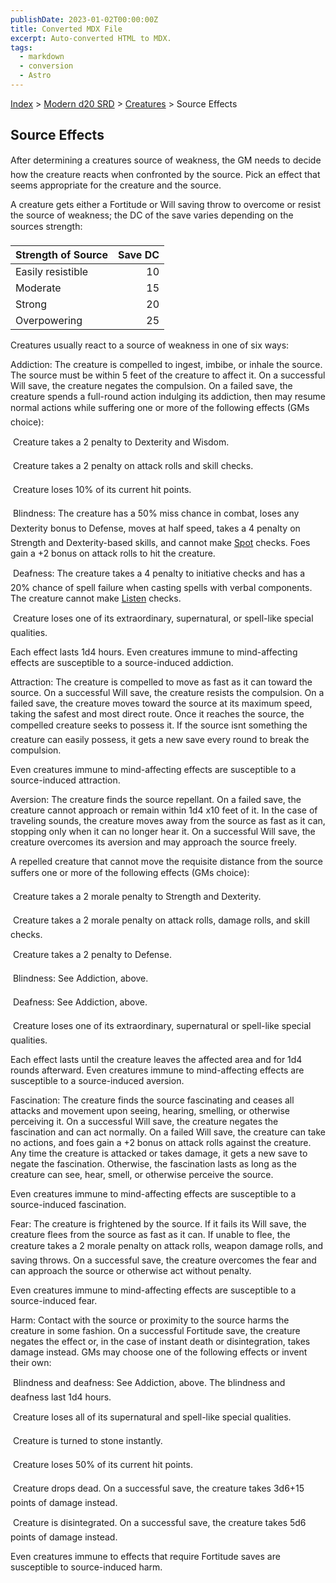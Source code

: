 ```yaml
---
publishDate: 2023-01-02T00:00:00Z
title: Converted MDX File
excerpt: Auto-converted HTML to MDX.
tags:
  - markdown
  - conversion
  - Astro
---
```






[Index](-index) > [Modern d20 SRD](modern-d20-srd-index) > [Creatures](modern-d20-srd-creatures-index) > Source Effects




## Source Effects


After determining a creatures source of weakness, the GM needs to decide how the creature reacts when confronted by the source.  Pick an effect that seems appropriate for the creature and the source.


A creature gets either a Fortitude or Will saving throw to overcome or resist the source of weakness; the DC of the save varies depending on the sources strength:


| Strength of Source | Save DC |
| :-------------------- | ---------: |
| Easily resistible | 10 |
| Moderate | 15 |
| Strong | 20 |
| Overpowering | 25 |



Creatures usually react to a source of weakness in one of six ways:


Addiction: The creature is compelled to ingest, imbibe, or inhale the source. The source must be within 5 feet of the creature to affect it. On a successful Will save, the creature negates the compulsion. On a failed save, the creature spends a full-round action indulging its addiction, then may resume normal actions while suffering one or more of the following effects (GMs choice):


 Creature takes a 2 penalty to Dexterity and Wisdom.


 Creature takes a 2 penalty on attack rolls and skill checks.


 Creature loses 10% of its current hit points.


 Blindness: The creature has a 50% miss chance in combat, loses any Dexterity bonus to Defense, moves at half speed, takes a 4 penalty on Strength and Dex­terity-based skills, and cannot make [Spot](modern-d20-srd-skills-spot) checks. Foes gain a +2 bonus on attack rolls to hit the creature.


 Deafness: The creature takes a 4 penalty to initiative checks and has a 20% chance of spell failure when casting spells with verbal components. The creature cannot make [Listen](modern-d20-srd-skills-listen) checks.


 Creature loses one of its extraordinary, supernatural, or spell-like special qualities.


Each effect lasts 1d4 hours. Even creatures immune to mind-affecting effects are susceptible to a source-induced addiction.


Attraction: The creature is compelled to move as fast as it can toward the source. On a successful Will save, the creature resists the compulsion. On a failed save, the creature moves toward the source at its maximum speed, taking the safest and most direct route. Once it reaches the source, the compelled creature seeks to possess it. If the source isnt something the creature can easily possess, it gets a new save every round to break the compulsion.


Even creatures immune to mind-affecting effects are susceptible to a source-induced attraction.


Aversion: The creature finds the source repellant. On a failed save, the creature cannot approach or remain within 1d4 x10 feet of it. In the case of traveling sounds, the creature moves away from the source as fast as it can, stopping only when it can no longer hear it. On a successful Will save, the creature overcomes its aversion and may approach the source freely.


A repelled creature that cannot move the requisite distance from the source suffers one or more of the following effects (GMs choice):


 Creature takes a 2 morale penalty to Strength and Dexterity.


 Creature takes a 2 morale penalty on attack rolls, damage rolls, and skill checks.


 Creature takes a 2 penalty to Defense.


 Blindness: See Addiction, above.


 Deafness: See Addiction, above.


 Creature loses one of its extraordinary, supernatural or spell-like special qualities.


Each effect lasts until the creature leaves the affected area and for 1d4 rounds afterward. Even creatures immune to mind-affecting effects are susceptible to a source-induced aversion.


Fascination: The creature finds the source fascinating and ceases all attacks and movement upon seeing, hearing, smelling, or otherwise perceiving it. On a successful Will save, the creature negates the fascination and can act normally. On a failed Will save, the creature can take no actions, and foes gain a +2 bonus on attack rolls against the creature. Any time the creature is attacked or takes damage, it gets a new save to negate the fascination. Otherwise, the fascination lasts as long as the creature can see, hear, smell, or otherwise perceive the source.


Even creatures immune to mind-affecting effects are susceptible to a source-induced fascination.


Fear: The creature is frightened by the source. If it fails its Will save, the creature flees from the source as fast as it can. If unable to flee, the creature takes a 2 morale penalty on attack rolls, weapon damage rolls, and saving throws. On a successful save, the creature overcomes the fear and can approach the source or otherwise act without penalty.


Even creatures immune to mind-affecting effects are susceptible to a source-induced fear.


Harm: Contact with the source or proximity to the source harms the creature in some fashion. On a successful Fortitude save, the creature negates the effect or, in the case of instant death or disintegration, takes damage instead. GMs may choose one of the following effects or invent their own:


 Blindness and deafness: See Addiction, above. The blindness and deafness last 1d4 hours.


 Creature loses all of its supernatural and spell-like special qualities.


 Creature is turned to stone instantly.


 Creature loses 50% of its current hit points.


 Creature drops dead. On a successful save, the creature takes 3d6+15 points of damage instead.


 Creature is disintegrated. On a successful save, the creature takes 5d6 points of damage instead.


Even creatures immune to effects that require Fortitude saves are susceptible to source-induced harm.



